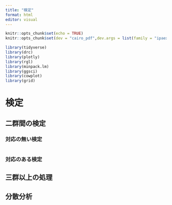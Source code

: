 ---
title: "検定"
format: html
editor: visual
---

```{r setup, include=FALSE}
knitr::opts_chunk$set(echo = TRUE)
knitr::opts_chunk$set(dev = "cairo_pdf",dev.args = list(family = "ipaexg"))

library(tidyverse)
library(drc)
library(plotly)
library(rgl)
library(minpack.lm)
library(ggsci)
library(cowplot)
library(grid)

```



# 検定

## 二群間の検定

### 対応の無い検定

```{r,echo=FALSE}


```

### 対応のある検定

## 三群以上の処理

## 分散分析